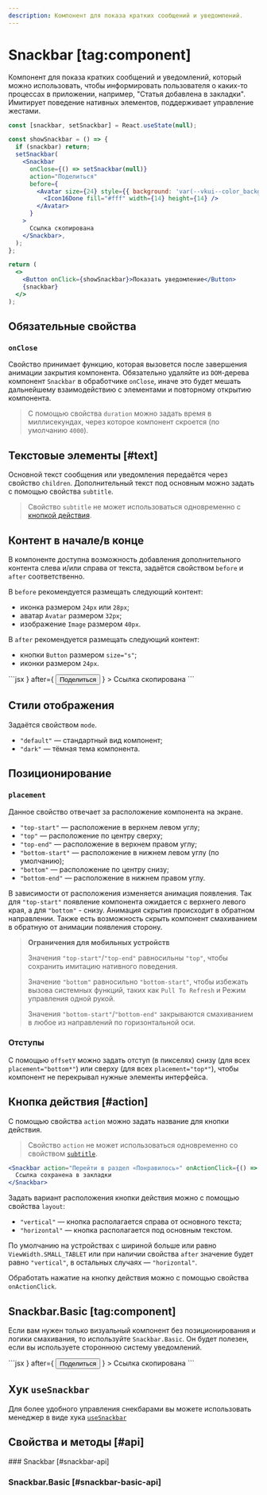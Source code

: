 ```yaml
---
description: Компонент для показа кратких сообщений и уведомлений.
---
```


<Overview group="feedback">

# Snackbar [tag:component]

Компонент для показа кратких сообщений и уведомлений, который можно использовать,
чтобы информировать пользователя о каких-то процессах в приложении, например, "Статья добавлена в закладки".
Имитирует поведение нативных элементов, поддерживает управление жестами.

</Overview>

<Playground>

```jsx
const [snackbar, setSnackbar] = React.useState(null);

const showSnackbar = () => {
  if (snackbar) return;
  setSnackbar(
    <Snackbar
      onClose={() => setSnackbar(null)}
      action="Поделиться"
      before={
        <Avatar size={24} style={{ background: 'var(--vkui--color_background_accent)' }}>
          <Icon16Done fill="#fff" width={14} height={14} />
        </Avatar>
      }
    >
      Ссылка скопирована
    </Snackbar>,
  );
};

return (
  <>
    <Button onClick={showSnackbar}>Показать уведомление</Button>
    {snackbar}
  </>
);
```

</Playground>

## Обязательные свойства

### `onClose`

Свойство принимает функцию, которая вызовется после завершения анимации закрытия компонента.
Обязательно удаляйте из `DOM`-дерева компонент `Snackbar` в обработчике `onClose`, иначе это будет мешать
дальнейшему взаимодействию с элементами и повторному открытию компонента.

> С помощью свойства `duration` можно задать время в миллисекундах, через которое компонент скроется (по умолчанию `4000`).

## Текстовые элементы [#text]

Основной текст сообщения или уведомления передаётся через свойство `children`.
Дополнительный текст под основным можно задать с помощью свойства `subtitle`.

> Свойство `subtitle` не может использоваться одновременно с [кнопкой действия](#action).

## Контент в начале/в конце

В компоненте доступна возможность добавления дополнительного контента слева и/или справа от текста,
задаётся свойством `before` и `after` соответственно.

В `before` рекомендуется размещать следующий контент:

- иконка размером `24px` или `28px`;
- аватар `Avatar` размером `32px`;
- изображение `Image` размером `40px`.

В `after` рекомендуется размещать следующий контент:

- кнопки `Button` размером `size="s"`;
- иконки размером `24px`.


<Playground Wrapper={BlockWrapper}>
  ```jsx
  <Snackbar.Basic
    before={<Icon28CheckCircleOutline fill="var(--vkui--color_icon_positive)" />}
    after={
      <Button mode="link" appearance="accent" size="s">
        Поделиться
      </Button>
    }
  >
    Ссылка скопирована
  </Snackbar.Basic>
  ```
</Playground>

## Стили отображения

Задаётся свойством `mode`.

- `"default"` — стандартный вид компонент;
- `"dark"` — тёмная тема компонента.

## Позиционирование

### `placement`

Данное свойство отвечает за расположение компонента на экране.

- `"top-start"` — расположение в верхнем левом углу;
- `"top"` — расположение по центру сверху;
- `"top-end"` — расположение в верхнем правом углу;
- `"bottom-start"` — расположение в нижнем левом углу (по умолчанию);
- `"bottom"` — расположение по центру снизу;
- `"bottom-end"` — расположение в нижнем правом углу.

В зависимости от расположения изменяется анимация появления. Так для `"top-start"` появление компонента ожидается
с верхнего левого края, а для `"bottom"` - снизу. Анимация скрытия происходит в обратном направлении.
Также есть возможность скрыть компонент смахиванием в обратную от анимации появления сторону.

> **Ограничения для мобильных устройств**
>
> Значения `"top-start"`/`"top-end"` равносильны `"top"`, чтобы сохранить имитацию нативного поведения.
>
> Значение `"bottom"` равносильно `"bottom-start"`, чтобы избежать вызова системных функций,
> таких как `Pull To Refresh` и Режим управления одной рукой.
>
> Значения `"bottom-start"`/`"bottom-end"` закрываются смахиванием в любое из направлений по горизонтальной оси.

### Отступы

С помощью `offsetY` можно задать отступ (в пикселях) снизу (для всех `placement="bottom*"`) или сверху (для всех `placement="top*"`),
чтобы компонент не перекрывал нужные элементы интерфейса.

## Кнопка действия [#action]

С помощью свойства `action` можно задать название для кнопки действия.

> Свойство `action` не может использоваться одновременно со свойством [`subtitle`](#text).

```jsx
<Snackbar action="Перейти в раздел «Понравилось»" onActionClick={() => alert('Ты - молодец!')}>
  Ссылка сохранена в закладки
</Snackbar>
```

Задать вариант расположения кнопки действия можно с помощью свойства `layout`:

- `"vertical"` — кнопка располагается справа от основного текста;
- `"horizontal"` — кнопка располагается под основным текстом.

По умолчанию на устройствах с шириной больше или равно `ViewWidth.SMALL_TABLET` или при наличии свойства `after`
значение будет равно `"vertical"`, в остальных случаях — `"horizontal"`.

Обработать нажатие на кнопку действия можно с помощью свойства `onActionClick`.

## Snackbar.Basic [tag:component]

Если вам нужен только визуальный компонент без позиционирования и логики смахивания, то используйте `Snackbar.Basic`.
Он будет полезен, если вы используете стороннюю систему уведомлений.

<Playground Wrapper={BlockWrapper}>
  ```jsx
  <Snackbar.Basic
    before={<Icon28CheckCircleOutline fill="var(--vkui--color_icon_positive)" />}
    after={
      <Button mode="link" appearance="accent" size="s">
        Поделиться
      </Button>
    }
  >
    Ссылка скопирована
  </Snackbar.Basic>
  ```
</Playground>

## Хук `useSnackbar`

Для более удобного управления снекбарами вы можете использовать менеджер в виде хука [`useSnackbar`](/components/use-snackbar)

## Свойства и методы [#api]

<PropsTable name="Snackbar">
### Snackbar [#snackbar-api]

### Snackbar.Basic [#snackbar-basic-api]

</PropsTable>
